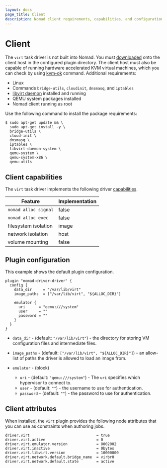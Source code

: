 ```yaml
---
layout: docs
page_title: Client
description: Nomad client requirements, capabilities, and configuration options for the Virt task driver.
---
```


# Client

The `virt` task driver is not built into Nomad. You must [downloaded][releases] onto the client
host in the configured plugin directory. The client host must also be capable of running hardware
accelerated KVM virtual machines, which you can check by using [kvm-ok][] command.
Additional requirements:

- Linux
- Commands `bridge-utils`, `cloudinit`, `dnsmasq`, and `iptables`
- [libvirt daemon][] installed and running
- QEMU system packages installed
- Nomad client running as root

Use the following command to install the package requirements:

```console
$ sudo apt-get update && \
  sudo apt-get install -y \
  bridge-utils \
  cloud-init \
  dnsmasq \
  iptables \
  libvirt-daemon-system \
  qemu-system \
  qemu-system-x86 \
  qemu-utils
```

## Client capabilities

The `virt` task driver implements the following driver [capabilities][capabilities].

| Feature              | Implementation |
|----------------------|----------------|
| `nomad alloc signal` | false          |
| `nomad alloc exec`   | false          |
| filesystem isolation | image          |
| network isolation    | host           |
| volume mounting      | false          |

## Plugin configuration

This example shows the default plugin configuration.

```hcl
plugin "nomad-driver-driver" {
  config {
    data_dir     = "/var/lib/virt"
    image_paths  = ["/var/lib/virt", "${ALLOC_DIR}"]

    emulator {
      uri      = "qemu:///system"
      user     = ""
      password = ""
    }
  }
}
```

- `data_dir` - (default: `"/var/lib/virt"`) - the directory for storing VM configuration files and
  intermediate files.

- `image_paths` - (default: `["/var/lib/virt", "${ALLOC_DIR}"]`) - an allow-list of paths the driver
  is allowed to load an image from.

- `emulator` - (block)
  - `uri` - (default: `"qemu:///system"`) - The `uri` specifies which hypervisor to connect to.
  - `user` - (default: `""`) - the username to use for authentication.
  - `password` - (default: `""`) - the password to use for authentication.

## Client attributes

When installed, the `virt` plugin provides the following node attributes that you can use as
constraints when authoring jobs.

```
driver.virt                              = true
driver.virt.active                       = 0
driver.virt.emulator.version             = 8002002
driver.virt.inactive                     = 0bytes
driver.virt.libvirt.version              = 10000000
driver.virt.network.default.bridge_name  = virbr0
driver.virt.network.default.state        = active
```

[releases]: https://releases.hashicorp.com/nomad-driver-virt
[kvm-ok]: https://manpages.ubuntu.com/manpages/bionic/man1/kvm-ok.1.html
[libvirt daemon]: https://libvirt.org/daemons.html
[capabilities]: https://developer.hashicorp.com/nomad/docs/concepts/plugins/task-drivers#task-driver-plugin-api
